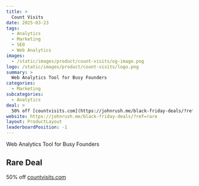 ```yaml
---
title: >
  Count Visits
date: 2025-03-23
tags:
  - Analytics
  - Marketing
  - SEO
  - Web Analytics
images:
  - /static/images/product/count-visits/og-image.png
logo: /static/images/product/count-visits/logo.png
summary: >
  Web Analytics Tool for Busy Founders
categories:
  - Marketing
subcategories:
  - Analytics
deal: >
  50% off [countvisits.com](https://johnrush.me/black-friday-deals/?ref=rare)
website: https://johnrush.me/black-friday-deals/?ref=rare
layout: ProductLayout
leaderboardPosition: -1
---
```

Web Analytics Tool for Busy Founders

## Rare Deal

50% off [countvisits.com](https://johnrush.me/black-friday-deals/?ref=rare)
